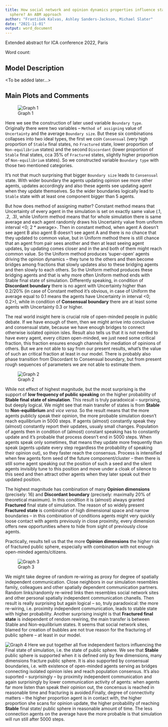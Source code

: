 ```yaml
---
title: How social network and opinion dynamics properties influence state of public
  sphere? An ABM approach
author: "František Kalvas, Ashley Sanders-Jackson, Michael Slater"
date: "2021-11-01"
output: word_document
---
```


Extended abstract for ICA conference 2022, Paris

Word count:


## Model Description

<To be added later...>


## Main Plots and Comments

![Graph 1](Figs/Fig05-BoundaryAssignmentOnFinalState.jpg)

Here we see the construction of later used variable `Boundary type`. Originally there were two variables -- `Method of assigning` value of `Uncertainty` and the average `Boundary size`. But these six combinations collapses into two ideal types, the first we coin `Consensual` (very high proportion of `Stable` final states, no `Fractured` state, lower proportion of `Non-equilibrium` states) and the second `Discordant` (lower proportion of `Stable` final states, cca 35% of `Fractured` states, slightly higher proportion of `Non-equilibrium` states). So we constructed  variable `Boundary type` with those two mentioned categories.  

It's not that much surprising that bigger `Boundary size` leads to `Consensual` state. With wider boundary the agents updating opinion see more other agents, updates accordingly and also these agents see updating agent when they update themselves. So the wider boundaries logically lead to `Stable` state with at least one component bigger than 5 agents. 

But how does method of assigning matter? Constant method means that Uncertainty of every agent in the simulation is set on exactly same value (.1, .2, .3), while Uniform method means that for whole simulation there is same average and each agent randomly draws his Uncertainty value from uniform interval <0; 2 * average>. Then in constant method, when agent A doesn't see agent B also agent B doesn't see agent A and there is no chance that they updated to common value, but in Uniform method there is still chance that an agent from pair sees another and then at least seeing agent updates, by updating comes closer and in the and both of them might reach common value. So the Uniform method produces 'super-open' agents driving the opinion dynamics -- they tune to the others and then become bridges among fractions that slowly updates also to these bridging agents and then slowly to each others. So the Uniform method produces these bridging agents and that is why more often Uniform method ends with Stable final state of simulation. Differently speaking, in condition of **Discordant boundary** there is no agent with Uncertainty higher than 0.2/20% (in case of Constant method it's obvious, in case of Uniform the average equal to 0.1 means the agents have Uncertainty in interval <0; 0.2>), while in condition of **Consensual boundary** there are at least some agents with Uncertainty 0.3 or higher.

The real world insight here is crucial role of open-minded people in public debate. If we have enough of them, then we might arrive into conclusive and consensual state, because we have enough bridges to connect otherwise isolated opinion isles. Result also tells us that it is not needed to have every agent, every citizen open-minded, we just need some critical fraction, this fraction ensures enough channels for mediation of opinions of others. But we are not able to say from our present results, what's the value of such an critical fraction at least in our model. There is probably also phase transition from Discordant to Consensual boundary, but from present rough sequences of parameters we are not able to estimate them.    



![Graph 2](Figs/Fig13-SpeakingDimensionsBoundaryOnFinalState.jpg)  

While not effect of highest magnitude, but the most surprising is the support of **low frequency of public speaking** on the higher probability of **Stable final state of simulation**. This result is truly paradoxical -- surprising, but deeply logical. We might see that main transfer of states is from **Stable** to **Non-equilibrium** and *vice versa*. So the result means that the more agents publicly speak their opinion, the more probable simulation doesn't reach equilibrium in 5000 steps. If agents (almost) constantly speak they (almost) constantly report their updates, usualy small changes. Population of agents then in condition of (almost) constant speaking has to constantly update and it's probable that process doesn't end in 5000 steps. When agents speak only sometimes, that means they update more frequently than speak (agents update every step regardless the probability of speaking their opinion out), so they faster reach the consensus. Process is intensified when few agents form seed of the future component/cluster -- then there is still some agent speaking out the position of such a seed and the silent agents invisibly tune to this position and move under a cloak of silence to this seed and then attract other agents when they later speak out their updated position.   

The highest magnitude has combination of many **Opinion dimensions** (precisely: 16) and **Discordant boundary** (precisely: maximally 20% of theoretical maximum). In this condition it is (almost) always granted **Fractured** final state of simulation. The reason of so widely present **Fractured state** is combination of high dimensional space and narrow boundaries -- in this combination of conditions agents might very quickly loose contact with agents previously in close proximity, every dimension offers new opportunities where to hide from sight of previously close agents. 

Practically, results tell us that the more **Opinion dimensions** the higher risk of fractured public sphere, especially with combination with not enough open-minded agents/citizens.



![Graph 3](Figs/Fig09-RelativeneighborhoodRewiringOnFinalState.jpg)

We might take degree of random re-wiring as proxy for degree of spatially independent communication. Close neighbors in our simulation resembles family, colleagues and other spatially dependent communication partners. Random links/randomly re-wired links then resembles social network sites and other personal spatially independent communication chanells. Then result is really surprising but again logical -- so, truly paradoxical: the more re-wiring, i.e. proximity independent communication, leads to stable state with higher probability. Another surprising insight is that **Fractured final state** is independent of rendom rewiring, the main transfer is between Stable and Non-equilibrium states. It seems that social network sites, blamed for creation of bubbles are not true reason for the fracturing of public sphere -- at least in our model.



![Graph 4](Figs/Fig14-NetworksAndOpinionsOnFinalState.jpg)
Here we put together all five independent factors influencing the Final state of simulation, i.e. the state of public sphere. We see that **Stable** public sphere is supported when it is defined only by few dimensions, many dimensions fracture public sphere. It is also supported by consensual boundaries, i.e. with existence of open-minded agents serving as bridges connecting isolated opinion isles and reach population consensus. It's also suported -- surprisingly -- by proximity independent communication and again surprisingly by lower communication activity of agents: when agents far more listen than speak their opinion out, the concensus is reached in reasonable time and fracturing is avoided.Finally, degree of connectivity matters -- the higher proportion agent is in contact with, the higher proportion she scans for opinion update, the higher probability of reaching **Stable** final state/ public sphere in reasonable amount of time. The less connection agents on the average have the more probable is that simulation will run still after 5000 steps.   
